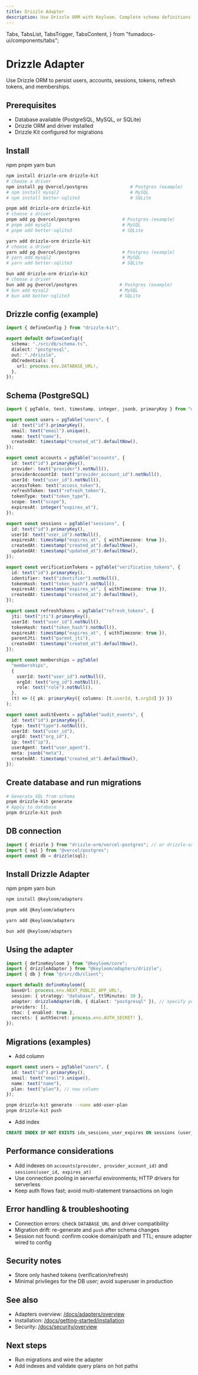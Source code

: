```yaml
---
title: Drizzle Adapter
description: Use Drizzle ORM with Keyloom. Complete schema definitions, setup, migrations with Drizzle Kit, performance, and troubleshooting.
---
```


  Tabs,
  TabsList,
  TabsTrigger,
  TabsContent,
} from "fumadocs-ui/components/tabs";

# Drizzle Adapter

Use Drizzle ORM to persist users, accounts, sessions, tokens, refresh tokens, and memberships.

## Prerequisites

- Database available (PostgreSQL, MySQL, or SQLite)
- Drizzle ORM and driver installed
- Drizzle Kit configured for migrations

## Install

<Tabs defaultValue="npm">
  <TabsList>
    <TabsTrigger value="npm">
    <NpmIcon />
    npm
    </TabsTrigger>
    <TabsTrigger value="pnpm">
    <PnpmIcon />
    pnpm
    </TabsTrigger>
    <TabsTrigger value="yarn">
    <YarnIcon />
    yarn
    </TabsTrigger>
    <TabsTrigger value="bun">
    <BunIcon />
    bun
    </TabsTrigger>
  </TabsList>

  <TabsContent value="npm">

```bash title="npm"
npm install drizzle-orm drizzle-kit
# choose a driver
npm install pg @vercel/postgres                # Postgres (example)
# npm install mysql2                           # MySQL
# npm install better-sqlite3                   # SQLite
```

  </TabsContent>
  <TabsContent value="pnpm">

```bash title="pnpm"
pnpm add drizzle-orm drizzle-kit
# choose a driver
pnpm add pg @vercel/postgres                # Postgres (example)
# pnpm add mysql2                           # MySQL
# pnpm add better-sqlite3                   # SQLite
```

  </TabsContent>
  <TabsContent value="yarn">

```bash title="yarn"
yarn add drizzle-orm drizzle-kit
# choose a driver
yarn add pg @vercel/postgres                # Postgres (example)
# yarn add mysql2                           # MySQL
# yarn add better-sqlite3                   # SQLite
```

  </TabsContent>
  <TabsContent value="bun">

```bash title="bun"
bun add drizzle-orm drizzle-kit
# choose a driver
bun add pg @vercel/postgres                # Postgres (example)
# bun add mysql2                           # MySQL
# bun add better-sqlite3                   # SQLite
```

  </TabsContent>

</Tabs>

## Drizzle config (example)

```ts title="drizzle.config.ts"
import { defineConfig } from "drizzle-kit";

export default defineConfig({
  schema: "./src/db/schema.ts",
  dialect: "postgresql",
  out: "./drizzle",
  dbCredentials: {
    url: process.env.DATABASE_URL!,
  },
});
```

## Schema (PostgreSQL)

```ts title="src/db/schema.ts"
import { pgTable, text, timestamp, integer, jsonb, primaryKey } from "drizzle-orm/pg-core";

export const users = pgTable("users", {
  id: text("id").primaryKey(),
  email: text("email").unique(),
  name: text("name"),
  createdAt: timestamp("created_at").defaultNow(),
});

export const accounts = pgTable("accounts", {
  id: text("id").primaryKey(),
  provider: text("provider").notNull(),
  providerAccountId: text("provider_account_id").notNull(),
  userId: text("user_id").notNull(),
  accessToken: text("access_token"),
  refreshToken: text("refresh_token"),
  tokenType: text("token_type"),
  scope: text("scope"),
  expiresAt: integer("expires_at"),
});

export const sessions = pgTable("sessions", {
  id: text("id").primaryKey(),
  userId: text("user_id").notNull(),
  expiresAt: timestamp("expires_at", { withTimezone: true }),
  createdAt: timestamp("created_at").defaultNow(),
  updatedAt: timestamp("updated_at").defaultNow(),
});

export const verificationTokens = pgTable("verification_tokens", {
  id: text("id").primaryKey(),
  identifier: text("identifier").notNull(),
  tokenHash: text("token_hash").notNull(),
  expiresAt: timestamp("expires_at", { withTimezone: true }),
  createdAt: timestamp("created_at").defaultNow(),
});

export const refreshTokens = pgTable("refresh_tokens", {
  jti: text("jti").primaryKey(),
  userId: text("user_id").notNull(),
  tokenHash: text("token_hash").notNull(),
  expiresAt: timestamp("expires_at", { withTimezone: true }),
  parentJti: text("parent_jti"),
  createdAt: timestamp("created_at").defaultNow(),
});

export const memberships = pgTable(
  "memberships",
  {
    userId: text("user_id").notNull(),
    orgId: text("org_id").notNull(),
    role: text("role").notNull(),
  },
  (t) => ({ pk: primaryKey({ columns: [t.userId, t.orgId] }) })
);

export const auditEvents = pgTable("audit_events", {
  id: text("id").primaryKey(),
  type: text("type").notNull(),
  userId: text("user_id"),
  orgId: text("org_id"),
  ip: text("ip"),
  userAgent: text("user_agent"),
  meta: jsonb("meta"),
  createdAt: timestamp("created_at").defaultNow(),
});
```

## Create database and run migrations

```bash
# Generate SQL from schema
pnpm drizzle-kit generate
# Apply to database
pnpm drizzle-kit push
```

## DB connection

```ts title="src/db/client.ts"
import { drizzle } from "drizzle-orm/vercel-postgres"; // or drizzle-orm/node-postgres
import { sql } from "@vercel/postgres";
export const db = drizzle(sql);
```

## Install Drizzle Adapter

<Tabs defaultValue="npm">
  <TabsList>
    <TabsTrigger value="npm">
    <NpmIcon />
    npm
    </TabsTrigger>
    <TabsTrigger value="pnpm">
    <PnpmIcon />
    pnpm
    </TabsTrigger>
    <TabsTrigger value="yarn">
    <YarnIcon />
    yarn
    </TabsTrigger>
    <TabsTrigger value="bun">
    <BunIcon />
    bun
    </TabsTrigger>
  </TabsList>

  <TabsContent value="npm">

```bash title="npm"
npm install @keyloom/adapters
```

  </TabsContent>
  <TabsContent value="pnpm">

```bash title="pnpm"
pnpm add @keyloom/adapters
```

  </TabsContent>
  <TabsContent value="yarn">

```bash title="yarn"
yarn add @keyloom/adapters
```

  </TabsContent>
  <TabsContent value="bun">

```bash title="bun"
bun add @keyloom/adapters
```

  </TabsContent>

</Tabs>

## Using the adapter

```ts title="keyloom.config.ts"
import { defineKeyloom } from "@keyloom/core";
import { drizzleAdapter } from "@keyloom/adapters/drizzle";
import { db } from "@/src/db/client";

export default defineKeyloom({
  baseUrl: process.env.NEXT_PUBLIC_APP_URL!,
  session: { strategy: "database", ttlMinutes: 30 },
  adapter: drizzleAdapter(db, { dialect: "postgresql" }), // specify your database dialect
  providers: [],
  rbac: { enabled: true },
  secrets: { authSecret: process.env.AUTH_SECRET! },
});
```

## Migrations (examples)

- Add column
```ts
export const users = pgTable("users", {
  id: text("id").primaryKey(),
  email: text("email").unique(),
  name: text("name"),
  plan: text("plan"), // new column
});
```
```bash
pnpm drizzle-kit generate --name add-user-plan
pnpm drizzle-kit push
```

- Add index
```sql
CREATE INDEX IF NOT EXISTS idx_sessions_user_expires ON sessions (user_id, expires_at);
```

## Performance considerations

- Add indexes on `accounts(provider, provider_account_id)` and `sessions(user_id, expires_at)`
- Use connection pooling in serverful environments; HTTP drivers for serverless
- Keep auth flows fast; avoid multi-statement transactions on login

## Error handling & troubleshooting

- Connection errors: check `DATABASE_URL` and driver compatibility
- Migration drift: re-generate and `push` after schema changes
- Session not found: confirm cookie domain/path and TTL; ensure adapter wired to config

## Security notes

- Store only hashed tokens (verification/refresh)
- Minimal privileges for the DB user; avoid superuser in production

## See also

- Adapters overview: [/docs/adapters/overview](/docs/adapters/overview)
- Installation: [/docs/getting-started/installation](/docs/getting-started/installation)
- Security: [/docs/security/overview](/docs/security/overview)

## Next steps

- Run migrations and wire the adapter
- Add indexes and validate query plans on hot paths

